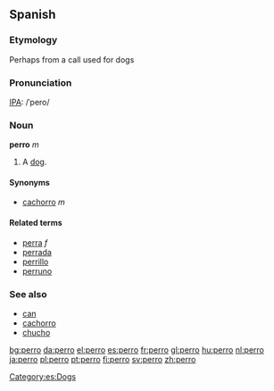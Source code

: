 ==Spanish==
===Etymology===
Perhaps from a call used for dogs

===Pronunciation===
[[IPA]]: /ˈpero/

===Noun===
'''perro''' ''m''

#A [[dog]]. 

====Synonyms====
*[[cachorro]] ''m''

====Related terms====
*[[perra]] ''f''
*[[perrada]]
*[[perrillo]]
*[[perruno]]

===See also===
*[[can]]
*[[cachorro]] {{m}}
*[[chucho]] {{m}}

[[Category:es:Dogs]]

[[bg:perro]]
[[da:perro]]
[[el:perro]]
[[es:perro]]
[[fr:perro]]
[[gl:perro]]
[[hu:perro]]
[[nl:perro]]
[[ja:perro]]
[[pl:perro]]
[[pt:perro]]
[[fi:perro]]
[[sv:perro]]
[[zh:perro]]